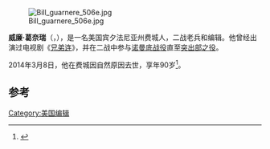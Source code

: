 {{noteTA
|T=zh-hans:威廉·加尼尔;zh-tw:威廉·葛奈瑞;
|1=zh-hans:加尼尔;zh-tw:葛奈瑞;
|2=zh-cn:兄弟连;zh-sg:兄弟连;zh-hk:雷霆傘兵;zh-tw:諾曼第大空降;
}}

[[File:Bill_guarnere_506e.jpg|thumb]]

'''威廉·葛奈瑞'''（{{lang-en|William J. "Wild Bill" Guarnere}}，{{bd|1923年|4月28日|2014年|3月8日|catIdx=Guarnere}}），是一名美国宾夕法尼亚州费城人，二战老兵和编辑。他曾经出演过电视剧《[[兄弟连|兄弟连]]》，并在二战中参与[[诺曼底战役|诺曼底战役]]直至[[突出部之役|突出部之役]]。

2014年3月8日，他在费城因自然原因去世，享年90岁<ref>{{cite web|last=Chang|first=David|title='Band of Brothers' WWII Vet Bill Guarnere Dies at 90|url=http://www.nbcphiladelphia.com/news/local/Band-of-Brothers-WWII-Vet-Bill-Guarnere-Dies-at-90-249198891.html|publisher=NBC10.com|accessdate=9 March 2014|archive-date=2019-11-02|archive-url=https://web.archive.org/web/20191102211702/https://www.nbcphiladelphia.com/news/local/Band-of-Brothers-WWII-Vet-Bill-Guarnere-Dies-at-90-249198891.html|dead-url=no}}</ref>。

==参考==
{{reflist}}
{{Authority control}}
{{DEFAULTSORT:Guarnere, William}}

[[Category:美国编辑|Category:美国编辑]]